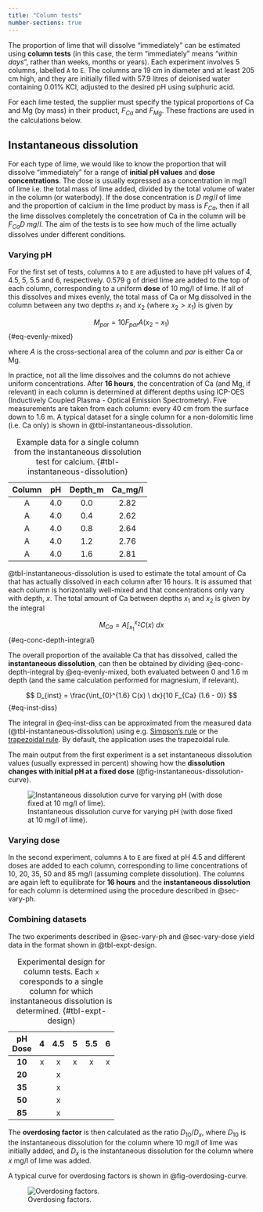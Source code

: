 ```yaml
---
title: "Column tests"
number-sections: true
---
```


The proportion of lime that will dissolve "immediately" can be estimated using **column tests** (in this case, the term "immediately" means "*within days*", rather than weeks, months or years). Each experiment involves 5 columns, labelled `A` to `E`. The columns are 19 cm in diameter and at least 205 cm high, and they are initially filled with 57.9 litres of deionised water containing 0.01% KCl, adjusted to the desired pH using sulphuric acid.

For each lime tested, the supplier must specify the typical proportions of Ca and Mg (by mass) in their product, $F_{Ca}$ and $F_{Mg}$. These fractions are used in the calculations below.

## Instantaneous dissolution {#sec-instant-dissolution}

For each type of lime, we would like to know the proportion that will dissolve "immediately" for a range of **initial pH values** and **dose concentrations**. The dose is usually expressed as a concentration in mg/l of lime i.e. the total mass of lime added, divided by the total volume of water in the column (or waterbody). If the dose concentration is $D \ mg/l$ of lime and the proportion of calcium in the lime product by mass is $F_{Ca}$, then if all the lime dissolves completely the concetration of Ca in the column will be $F_{Ca} D \ mg/l$. The aim of the tests is to see how much of the lime actually dissolves under different conditions.

### Varying pH {#sec-vary-ph}

For the first set of tests, columns `A` to `E` are adjusted to have pH values of 4, 4.5, 5, 5.5 and 6, respectively. 0.579 g of dried lime are added to the top of each column, corresponding to a uniform **dose** of 10 mg/l of lime. If all of this dissolves and mixes evenly, the total mass of Ca or Mg dissolved in the column between any two depths $x_1$ and $x_2$ (where $x_2 > x_1$) is given by

$$
M_{par} = 10 F_{par} A (x_2 - x_1)
$$ {#eq-evenly-mixed}

where $A$ is the cross-sectional area of the column and $par$ is either Ca or Mg. 

In practice, not all the lime dissolves and the columns do not achieve uniform concentrations. After **16 hours**, the concentration of Ca (and Mg, if relevant) in each column is determined at different depths using ICP-OES (Inductively Coupled Plasma - Optical Emission Spectrometry). Five measurements are taken from each column: every 40 cm from the surface down to 1.6 m. A typical dataset for a single column for a non-dolomitic lime (i.e. Ca only) is shown in @tbl-instantaneous-dissolution.

| **Column** | **pH** | **Depth_m** | **Ca_mg/l** |
|:----------:|:------:|:-----------:|:-----------:|
|      A     |    4.0 |         0.0 |        2.82 |
|      A     |    4.0 |         0.4 |        2.62 |
|      A     |    4.0 |         0.8 |        2.64 |
|      A     |    4.0 |         1.2 |        2.76 |
|      A     |    4.0 |         1.6 |        2.81 |

: Example data for a single column from the instantaneous dissolution test for calcium. {#tbl-instantaneous-dissolution}

@tbl-instantaneous-dissolution is used to estimate the total amount of Ca that has actually dissolved in each column after 16 hours. It is assumed that each column is horizontally well-mixed and that concentrations only vary with depth, $x$. The total amount of Ca between depths $x_1$ and $x_2$ is given by the integral

$$
M_{Ca} = A \int_{x_1}^{x_2} C(x) \ dx
$$ {#eq-conc-depth-integral}

The overall proportion of the available Ca that has dissolved, called the **instantaneous dissolution**, can then be obtained by dividing @eq-conc-depth-integral by @eq-evenly-mixed, both evaluated between 0 and 1.6 m depth (and the same calculation performed for magnesium, if relevant).

$$
D_{inst} = \frac{\int_{0}^{1.6} C(x) \ dx}{10 F_{Ca} (1.6 - 0)}
$$ {#eq-inst-diss}

The integral in @eq-inst-diss can be approximated from the measured data (@tbl-instantaneous-dissolution) using e.g. [Simpson's rule](https://en.wikipedia.org/wiki/Simpson%27s_rule) or the [trapezoidal rule](https://en.wikipedia.org/wiki/Trapezoidal_rule). By default, the application uses the trapezoidal rule.

The main output from the first experiment is a set instantaneous dissolution values (usually expressed in percent) showing how the **dissolution changes with initial pH at a fixed dose** (@fig-instantaneous-dissolution-curve).

![Instantaneous dissolution curve for varying pH (with dose fixed at 10 mg/l of lime).](./images/instantaneous_dissolution_example.png){#fig-instantaneous-dissolution-curve}

### Varying dose {#sec-vary-dose}

In the second experiment, columns `A` to `E` are fixed at pH 4.5 and different doses are added to each column, corresponding to lime concentrations of 10, 20, 35, 50 and 85 mg/l (assuming complete dissolution). The columns are again left to equilibrate for **16 hours** and the **instantaneous dissolution** for each column is determined using the procedure described in @sec-vary-ph. 

### Combining datasets {#sec-combining}

The two experiments described in @sec-vary-ph and @sec-vary-dose yield data in the format shown in @tbl-expt-design. 

| **pH**<br>**Dose** | **4** | **4.5** | **5** | **5.5** | **6** |
|:------------------:|:-----:|:-------:|:-----:|:-------:|:-----:|
|       **10**       |   x   |    x    |   x   |    x    |   x   |
|       **20**       |       |    x    |       |         |       |
|       **35**       |       |    x    |       |         |       |
|       **50**       |       |    x    |       |         |       |
|       **85**       |       |    x    |       |         |       |

: Experimental design for column tests. Each `x` coresponds to a single column for which instantaneous dissolution is determined. {#tbl-expt-design}

The **overdosing factor** is then calculated as the ratio $D_{10} / D_{x}$, where $D_{10}$ is the instantaneous dissolution for the column where 10 mg/l of lime was initially added, and $D_{x}$ is the instantaneous dissolution for the column where $x$ mg/l of lime was added.

A typical curve for overdosing factors is shown in @fig-overdosing-curve.

![Overdosing factors.](./images/overdosing_example.png){#fig-overdosing-curve}
